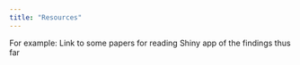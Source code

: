 ```yaml
---
title: "Resources"
---
```


For example:
Link to some papers for reading
Shiny app of the findings thus far 